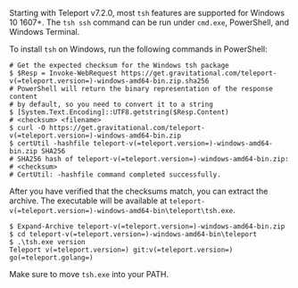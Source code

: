 Starting with Teleport v7.2.0, most `tsh` features are supported for Windows 10
1607+. The `tsh ssh` command can be run under `cmd.exe`, PowerShell, and Windows
Terminal.

To install `tsh` on Windows, run the following commands in PowerShell:

  ```code
  # Get the expected checksum for the Windows tsh package
  $ $Resp = Invoke-WebRequest https://get.gravitational.com/teleport-v(=teleport.version=)-windows-amd64-bin.zip.sha256
  # PowerShell will return the binary representation of the response content
  # by default, so you need to convert it to a string
  $ [System.Text.Encoding]::UTF8.getstring($Resp.Content)
  # <checksum> <filename>
  $ curl -O https://get.gravitational.com/teleport-v(=teleport.version=)-windows-amd64-bin.zip
  $ certUtil -hashfile teleport-v(=teleport.version=)-windows-amd64-bin.zip SHA256
  # SHA256 hash of teleport-v(=teleport.version=)-windows-amd64-bin.zip:
  # <checksum>
  # CertUtil: -hashfile command completed successfully.
  ```

  After you have verified that the checksums match, you can extract the archive.
  The executable will be available at
  `teleport-v(=teleport.version=)-windows-amd64-bin\teleport\tsh.exe`.

  ```code
  $ Expand-Archive teleport-v(=teleport.version=)-windows-amd64-bin.zip
  $ cd teleport-v(=teleport.version=)-windows-amd64-bin\teleport
  $ .\tsh.exe version
  Teleport v(=teleport.version=) git:v(=teleport.version=) go(=teleport.golang=)
  ```

  Make sure to move `tsh.exe` into your PATH.
